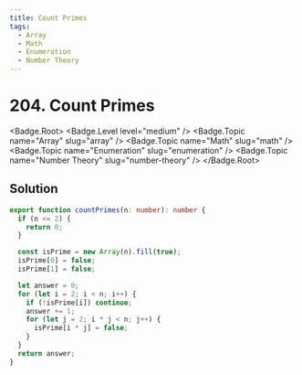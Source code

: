 ```yaml
---
title: Count Primes
tags:
  - Array
  - Math
  - Enumeration
  - Number Theory
---
```


# 204. Count Primes

<Badge.Root>
  <Badge.Level level="medium" />
  <Badge.Topic name="Array" slug="array" />
  <Badge.Topic name="Math" slug="math" />
  <Badge.Topic name="Enumeration" slug="enumeration" />
  <Badge.Topic name="Number Theory" slug="number-theory" />
</Badge.Root>

## Solution

```typescript filename="solution.ts" copy
export function countPrimes(n: number): number {
  if (n <= 2) {
    return 0;
  }

  const isPrime = new Array(n).fill(true);
  isPrime[0] = false;
  isPrime[1] = false;

  let answer = 0;
  for (let i = 2; i < n; i++) {
    if (!isPrime[i]) continue;
    answer += 1;
    for (let j = 2; i * j < n; j++) {
      isPrime[i * j] = false;
    }
  }
  return answer;
}
```

<ProblemLink
  codingSite="leetcode"
  href="https://leetcode.com/problems/count-primes"
  title="Count Primes"
/>

